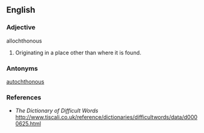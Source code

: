 ==English==

===Adjective===
allochthonous
# Originating in a place other than where it is found.

===Antonyms===
[[autochthonous]]

===References===         
* ''The Dictionary of Difficult Words'' [[http://www.tiscali.co.uk/reference/dictionaries/difficultwords/data/d0000625.html]]